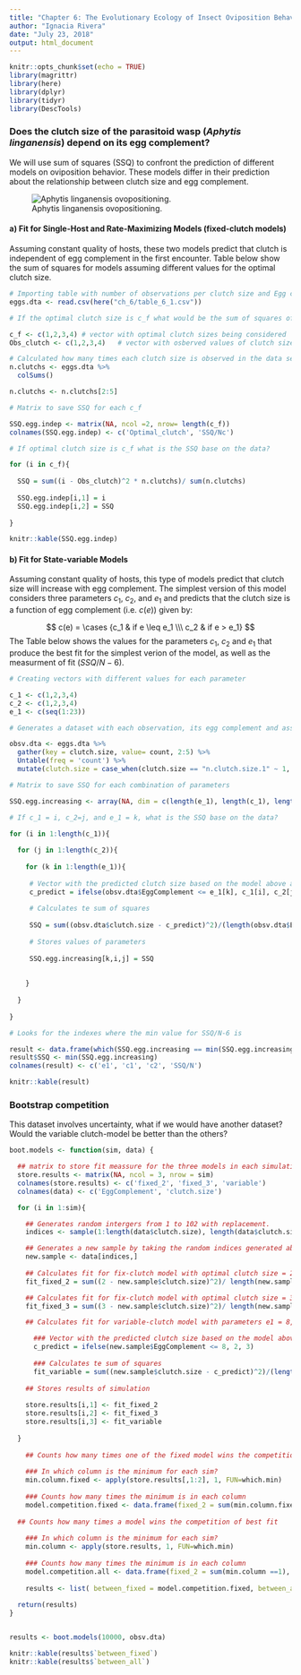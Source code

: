 ```yaml
---
title: "Chapter 6: The Evolutionary Ecology of Insect Oviposition Behavior "
author: "Ignacia Rivera"
date: "July 23, 2018"
output: html_document
---
```


```r
knitr::opts_chunk$set(echo = TRUE)
library(magrittr)
library(here)
library(dplyr)
library(tidyr)
library(DescTools)
```

### Does the clutch size of the parasitoid wasp (*Aphytis linganensis*) depend on its egg complement? 

We will use sum of squares (SSQ) to confront the prediction of different models on oviposition behavior. These models differ in their prediction about the relationship between clutch size and egg complement. 

![Aphytis linganensis ovopositioning.](C:/Users/Ignacia Rivera/Desktop/GitHub/eco_detective/ch_6/Aphytis.jpg)

#### a) Fit for Single-Host and Rate-Maximizing Models (fixed-clutch models) 

Assuming constant quality of hosts, these two models predict that clutch is independent of egg complement in the first encounter. Table below show the sum of squares for models assuming different values for the optimal clutch size. 

```r

# Importing table with number of observations per clutch size and Egg complement 
eggs.dta <- read.csv(here("ch_6/table_6_1.csv"))

# If the optimal clutch size is c_f what would be the sum of squares of our data?

c_f <- c(1,2,3,4) # vector with optimal clutch sizes being considered
Obs_clutch <- c(1,2,3,4)   # vector with osberved values of clutch sizes

# Calculated how many times each clutch size is observed in the data set
n.clutchs <- eggs.dta %>% 
  colSums() 

n.clutchs <- n.clutchs[2:5]

# Matrix to save SSQ for each c_f

SSQ.egg.indep <- matrix(NA, ncol =2, nrow= length(c_f))
colnames(SSQ.egg.indep) <- c('Optimal_clutch', 'SSQ/Nc')

# If optimal clutch size is c_f what is the SSQ base on the data?

for (i in c_f){
  
  SSQ = sum((i - Obs_clutch)^2 * n.clutchs)/ sum(n.clutchs)
  
  SSQ.egg.indep[i,1] = i
  SSQ.egg.indep[i,2] = SSQ
  
}

```

```r

knitr::kable(SSQ.egg.indep)

```



#### b) Fit for State-variable Models 

Assuming constant quality of hosts, this type of models predict that clutch size will increase with egg complement. The simplest version of this model considers three parameters $c_1$, $c_2$, and $e_1$ and predicts that the clutch size is a function of egg complement (i.e. $c(e)$) given by:

$$ c(e) = \cases {c_1 & if e \leq e_1 \\\ c_2 & if e > e_1} $$
The Table below shows the values for the parameters $c_1$, $c_2$ and $e_1$ that produce the best fit for the simplest verion of the model, as well as the measurment of fit ($SSQ/N-6$).

```r

# Creating vectors with different values for each parameter

c_1 <- c(1,2,3,4) 
c_2 <- c(1,2,3,4)
e_1 <- c(seq(1:23))

# Generates a dataset with each observation, its egg complement and associated clutch size

obsv.dta <- eggs.dta %>% 
  gather(key = clutch.size, value= count, 2:5) %>% 
  Untable(freq = 'count') %>% 
  mutate(clutch.size = case_when(clutch.size == "n.clutch.size.1" ~ 1, clutch.size == "n.clutch.size.2" ~ 2, clutch.size == "n.clutch.size.3" ~ 3, clutch.size == "n.clutch.size.4" ~ 4))

# Matrix to save SSQ for each combination of parameters

SSQ.egg.increasing <- array(NA, dim = c(length(e_1), length(c_1), length(c_2)))

# If c_1 = i, c_2=j, and e_1 = k, what is the SSQ base on the data?

for (i in 1:length(c_1)){
  
  for (j in 1:length(c_2)){
    
    for (k in 1:length(e_1)){
  
     # Vector with the predicted clutch size based on the model above and the parameters
     c_predict = ifelse(obsv.dta$EggComplement <= e_1[k], c_1[i], c_2[j])
     
     # Calculates te sum of squares 
     
     SSQ = sum((obsv.dta$clutch.size - c_predict)^2)/(length(obsv.dta$EggComplement)-6)
     
     # Stores values of parameters
     
     SSQ.egg.increasing[k,i,j] = SSQ
     
  
    } 
  
  }
  
}

# Looks for the indexes where the min value for SSQ/N-6 is 

result <- data.frame(which(SSQ.egg.increasing == min(SSQ.egg.increasing), arr.ind=TRUE))
result$SSQ <- min(SSQ.egg.increasing)
colnames(result) <- c('e1', 'c1', 'c2', 'SSQ/N')
```

```r

knitr::kable(result)

```


### Bootstrap competition

This dataset involves uncertainty, what if we would have another dataset? Would the variable clutch-model be better than the others?

```r

boot.models <- function(sim, data) {

  ## matrix to store fit meassure for the three models in each simulation.
  store.results <- matrix(NA, ncol = 3, nrow = sim)
  colnames(store.results) <- c('fixed_2', 'fixed_3', 'variable')
  colnames(data) <- c('EggComplement', 'clutch.size')

  for (i in 1:sim){

    ## Generates random intergers from 1 to 102 with replacement. 
    indices <- sample(1:length(data$clutch.size), length(data$clutch.size), replace=T)

    ## Generates a new sample by taking the random indices generated above.
    new.sample <- data[indices,]
    
    ## Calculates fit for fix-clutch model with optimal clutch size = 2
    fit_fixed_2 = sum((2 - new.sample$clutch.size)^2)/ length(new.sample$clutch.size)

    ## Calculates fit for fix-clutch model with optimal clutch size = 3
    fit_fixed_3 = sum((3 - new.sample$clutch.size)^2)/ length(new.sample$clutch.size)

    ## Calculates fit for variable-clutch model with parameters e1 = 8, c1= 2, and c2 =3

      ### Vector with the predicted clutch size based on the model above and the parameters
      c_predict = ifelse(new.sample$EggComplement <= 8, 2, 3)
     
      ### Calculates te sum of squares 
      fit_variable = sum((new.sample$clutch.size - c_predict)^2)/(length(new.sample$clutch.size)-6)
    
    ## Stores results of simulation
    
    store.results[i,1] <- fit_fixed_2
    store.results[i,2] <- fit_fixed_3
    store.results[i,3] <- fit_variable
    
  }
  
    ## Counts how many times one of the fixed model wins the competition of best fit 
    
    ### In which column is the minimum for each sim?
    min.column.fixed <- apply(store.results[,1:2], 1, FUN=which.min)
    
    ### Counts how many times the minimum is in each column
    model.competition.fixed <- data.frame(fixed_2 = sum(min.column.fixed  ==1), fixed_3 = sum(min.column.fixed  ==2))
  
  ## Counts how many times a model wins the competition of best fit
    
    ### In which column is the minimum for each sim?
    min.column <- apply(store.results, 1, FUN=which.min)
    
    ### Counts how many times the minimum is in each column
    model.competition.all <- data.frame(fixed_2 = sum(min.column ==1), fixed_3 = sum(min.column ==2), variable = sum(min.column ==3))
    
    results <- list( between_fixed = model.competition.fixed, between_all = model.competition.all)
    
  return(results)
}


results <- boot.models(10000, obsv.dta)
```

```r


knitr::kable(results$`between_fixed`)
knitr::kable(results$`between_all`)


```

